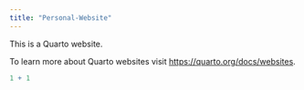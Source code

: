 ```yaml
---
title: "Personal-Website"
---
```


This is a Quarto website.

To learn more about Quarto websites visit <https://quarto.org/docs/websites>.

```r
1 + 1
```
